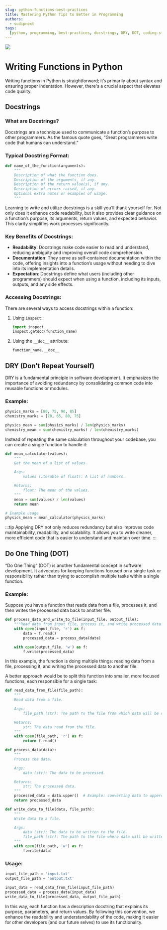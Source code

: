 ```yaml
---
slug: python-functions-best-practices
title: Mastering Python Tips to Better in Programming
authors:
  - sudipnext
tags:
  [python, programming, best-practices, docstrings, DRY, DOT, coding-standards, code-quality]
---
```


![](https://miro.medium.com/v2/resize:fit:1100/format:webp/0*KUUO2ekgyxeve2i0.jpeg)
# Writing Functions in Python

Writing functions in Python is straightforward; it’s primarily about syntax and ensuring proper indentation. However, there's a crucial aspect that elevates code quality.
<!--truncate-->
## Docstrings

### What are Docstrings?

Docstrings are a technique used to communicate a function’s purpose to other programmers. As the famous quote goes, “Great programmers write code that humans can understand.”

### Typical Docstring Format:

```python
def name_of_the_function(arguments):
    """
    Description of what the function does.
    Description of the arguments, if any.
    Description of the return value(s), if any.
    Description of errors raised, if any.
    Optional extra notes or examples of usage.
    """
```

Learning to write and utilize docstrings is a skill you’ll thank yourself for. Not only does it enhance code readability, but it also provides clear guidance on a function’s purpose, its arguments, return values, and expected behavior. This clarity simplifies work processes significantly.

### Key Benefits of Docstrings:

- **Readability**: Docstrings make code easier to read and understand, reducing ambiguity and improving overall code comprehension.
- **Documentation**: They serve as self-contained documentation within the code, offering insights into a function’s usage without needing to dive into its implementation details.
- **Expectation**: Docstrings define what users (including other programmers) should expect when using a function, including its inputs, outputs, and any side effects.

### Accessing Docstrings:

There are several ways to access docstrings within a function:

1. Using `inspect`:

    ```python
    import inspect
    inspect.getdoc(function_name)
    ```

2. Using the `__doc__` attribute:

    ```python
    function_name.__doc__
    ```

## DRY (Don’t Repeat Yourself)

DRY is a fundamental principle in software development. It emphasizes the importance of avoiding redundancy by consolidating common code into reusable functions or modules.

### Example:

```python
physics_marks = [80, 75, 90, 85]
chemistry_marks = [70, 65, 80, 75]

physics_mean = sum(physics_marks) / len(physics_marks)
chemistry_mean = sum(chemistry_marks) / len(chemistry_marks)
```

Instead of repeating the same calculation throughout your codebase, you can create a single function to handle it:

```python
def mean_calculator(values):
    """
    Get the mean of a list of values.

    Args:
        values (iterable of float): A list of numbers.

    Returns:
        float: The mean of the values.
    """
    mean = sum(values) / len(values)
    return mean

# Example usage
physics_mean = mean_calculator(physics_marks)
```
:::tip
Applying DRY not only reduces redundancy but also improves code maintainability, readability, and scalability. It allows you to write cleaner, more efficient code that is easier to understand and maintain over time.
:::
## Do One Thing (DOT)

“Do One Thing” (DOT) is another fundamental concept in software development. It advocates for keeping functions focused on a single task or responsibility rather than trying to accomplish multiple tasks within a single function.

### Example:

Suppose you have a function that reads data from a file, processes it, and then writes the processed data back to another file:

```python
def process_data_and_write_to_file(input_file, output_file):
    """Read data from input file, process it, and write processed data to output file."""
    with open(input_file, 'r') as f:
        data = f.read()
        processed_data = process_data(data)

    with open(output_file, 'w') as f:
        f.write(processed_data)
```

In this example, the function is doing multiple things: reading data from a file, processing it, and writing the processed data to another file.

A better approach would be to split this function into smaller, more focused functions, each responsible for a single task:

```python
def read_data_from_file(file_path):
    """
    Read data from a file.

    Args:
        file_path (str): The path to the file from which data will be read.

    Returns:
        str: The data read from the file.
    """
    with open(file_path, 'r') as f:
        return f.read()

def process_data(data):
    """
    Process the data.

    Args:
        data (str): The data to be processed.

    Returns:
        str: The processed data.
    """
    processed_data = data.upper()  # Example: converting data to uppercase
    return processed_data

def write_data_to_file(data, file_path):
    """
    Write data to a file.

    Args:
        data (str): The data to be written to the file.
        file_path (str): The path to the file where data will be written.
    """
    with open(file_path, 'w') as f:
        f.write(data)
```

### Usage:

```python
input_file_path = 'input.txt'
output_file_path = 'output.txt'

input_data = read_data_from_file(input_file_path)
processed_data = process_data(input_data)
write_data_to_file(processed_data, output_file_path)
```

In this way, each function has a description docstring that explains its purpose, parameters, and return values. By following this convention, we enhance the readability and understandability of the code, making it easier for other developers (and our future selves) to use its functionality.
